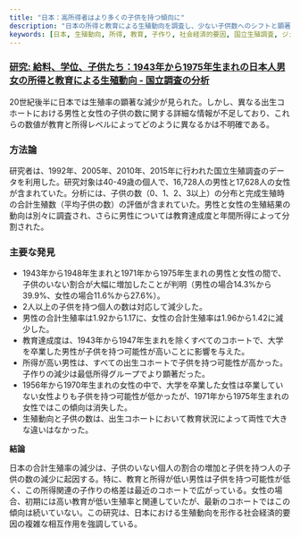 ```yaml
---
title: "日本：高所得者はより多くの子供を持つ傾向に"
description: "日本の所得と教育による生殖動向を調査し、少ない子供数へのシフトと顕著な社会経済的影響を明らかにする。"
keywords: [日本, 生殖動向, 所得, 教育, 子作り, 社会経済的要因, 国立生殖調査, ジェンダー差]
---
```


### [**研究:** 給料、学位、子供たち：1943年から1975年生まれの日本人男女の所得と教育による生殖動向 - 国立調査の分析](https://journals.plos.org/plosone/article?id=10.1371/journal.pone.0266835)

20世紀後半に日本では生殖率の顕著な減少が見られた。しかし、異なる出生コホートにおける男性と女性の子供の数に関する詳細な情報が不足しており、これらの数値が教育と所得レベルによってどのように異なるかは不明確である。

### **方法論**

研究者は、1992年、2005年、2010年、2015年に行われた国立生殖調査のデータを利用した。研究対象は40-49歳の個人で、16,728人の男性と17,628人の女性が含まれていた。分析には、子供の数（0、1、2、3以上）の分布と完成生殖時の合計生殖数（平均子供の数）の評価が含まれていた。男性と女性の生殖結果の動向は別々に調査され、さらに男性については教育達成度と年間所得によって分割された。

### **主要な発見**

* 1943年から1948年生まれと1971年から1975年生まれの男性と女性の間で、子供のいない割合が大幅に増加したことが判明（男性の場合14.3%から39.9%、女性の場合11.6%から27.6%）。
* 2人以上の子供を持つ個人の数は対応して減少した。
* 男性の合計生殖率は1.92から1.17に、女性の合計生殖率は1.96から1.42に減少した。
* 教育達成度は、1943年から1947年生まれを除くすべてのコホートで、大学を卒業した男性が子供を持つ可能性が高いことに影響を与えた。
* 所得が高い男性は、すべての出生コホートで子供を持つ可能性が高かった。子作りの減少は最低所得グループでより顕著だった。
* 1956年から1970年生まれの女性の中で、大学を卒業した女性は卒業していない女性よりも子供を持つ可能性が低かったが、1971年から1975年生まれの女性ではこの傾向は消失した。
* 生殖動向と子供の数は、出生コホートにおいて教育状況によって両性で大きな違いはなかった。

**結論**

日本の合計生殖率の減少は、子供のいない個人の割合の増加と子供を持つ人の子供の数の減少に起因する。特に、教育と所得が低い男性は子供を持つ可能性が低く、この所得関連の子作りの格差は最近のコホートで広がっている。女性の場合、初期には高い教育が低い生殖率と関連していたが、最新のコホートではこの傾向は続いていない。この研究は、日本における生殖動向を形作る社会経済的要因の複雑な相互作用を強調している。

